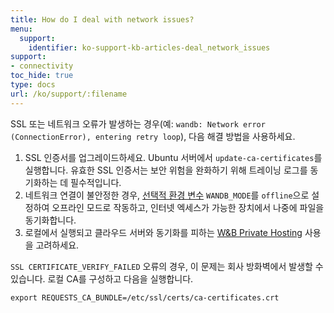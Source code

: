 ---
title: How do I deal with network issues?
menu:
  support:
    identifier: ko-support-kb-articles-deal_network_issues
support:
- connectivity
toc_hide: true
type: docs
url: /ko/support/:filename
---

SSL 또는 네트워크 오류가 발생하는 경우(예: `wandb: Network error (ConnectionError), entering retry loop`), 다음 해결 방법을 사용하세요.

1. SSL 인증서를 업그레이드하세요. Ubuntu 서버에서 `update-ca-certificates`를 실행합니다. 유효한 SSL 인증서는 보안 위험을 완화하기 위해 트레이닝 로그를 동기화하는 데 필수적입니다.
2. 네트워크 연결이 불안정한 경우, [선택적 환경 변수](/ko/guides/models/track/environment-variables.md#optional-environment-variables) `WANDB_MODE`를 `offline`으로 설정하여 오프라인 모드로 작동하고, 인터넷 엑세스가 가능한 장치에서 나중에 파일을 동기화합니다.
3. 로컬에서 실행되고 클라우드 서버와 동기화를 피하는 [W&B Private Hosting](/ko/guides/hosting/) 사용을 고려하세요.

`SSL CERTIFICATE_VERIFY_FAILED` 오류의 경우, 이 문제는 회사 방화벽에서 발생할 수 있습니다. 로컬 CA를 구성하고 다음을 실행합니다.

`export REQUESTS_CA_BUNDLE=/etc/ssl/certs/ca-certificates.crt`
